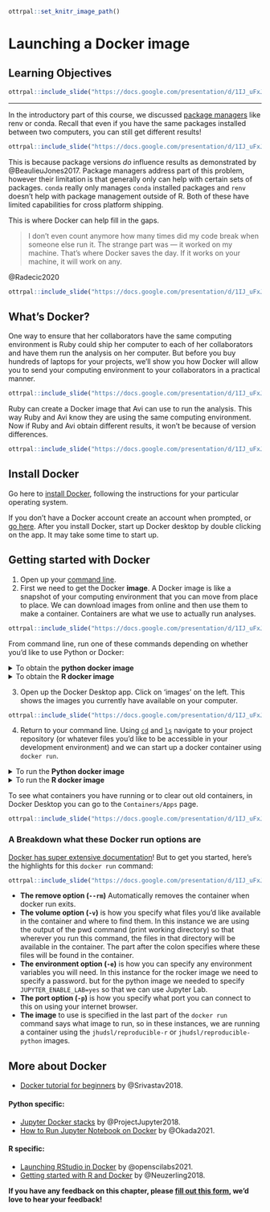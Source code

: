 
```r
ottrpal::set_knitr_image_path()
```

# Launching a Docker image

## Learning Objectives

```r
ottrpal::include_slide("https://docs.google.com/presentation/d/1IJ_uFxJud7OdIAr6p8ZOzvYs-SGDqa7g4cUHtUld03I/edit#slide=id.gfa97af8537_0_81")
```

***

In the introductory part of this course, we discussed [package managers](https://jhudatascience.org/Reproducibility_in_Cancer_Informatics/managing-package-versions.html) like renv or conda. Recall that even if you have the same packages installed between two computers, you can still get different results!

```r
ottrpal::include_slide("https://docs.google.com/presentation/d/1IJ_uFxJud7OdIAr6p8ZOzvYs-SGDqa7g4cUHtUld03I/edit#slide=id.gfd7f4e514e_0_256")
```

This is because package versions _do_ influence results as demonstrated by @BeaulieuJones2017.
Package managers address part of this problem, however their limitation is that generally only can help with certain sets of packages. `conda` really only manages `conda` installed packages and `renv` doesn't help with package management outside of R. Both of these have limited capabilities for cross platform shipping.

This is where Docker can help fill in the gaps.

> I don’t even count anymore how many times did my code break when someone else run it. The strange part was — it worked on my machine. That’s where Docker saves the day. If it works on your machine, it will work on any.

@Radecic2020

```r
ottrpal::include_slide("https://docs.google.com/presentation/d/1IJ_uFxJud7OdIAr6p8ZOzvYs-SGDqa7g4cUHtUld03I/edit#slide=id.gfd7f4e514e_0_0")
```

## What's Docker?

One way to ensure that her collaborators have the same computing environment is Ruby could ship her computer to each of her collaborators and have them run the analysis on her computer. But before you buy hundreds of laptops for your projects, we'll show you how Docker will allow you to send your computing environment to your collaborators in a practical manner.

```r
ottrpal::include_slide("https://docs.google.com/presentation/d/1IJ_uFxJud7OdIAr6p8ZOzvYs-SGDqa7g4cUHtUld03I/edit#slide=id.gfd7f4e514e_0_5")
```

Ruby can create a Docker image that Avi can use to run the analysis. This way Ruby and Avi know they are using the same computing environment. Now if Ruby and Avi obtain different results, it won't be because of version differences.

```r
ottrpal::include_slide("https://docs.google.com/presentation/d/1IJ_uFxJud7OdIAr6p8ZOzvYs-SGDqa7g4cUHtUld03I/edit#slide=id.gfd7f4e514e_0_55")
```

## Install Docker

Go here to [install Docker](https://www.docker.com/get-started), following the instructions for your particular operating system.

If you don't have a Docker account create an account when prompted, or [go here](https://hub.docker.com/).
After you install Docker, start up Docker desktop by double clicking on the app. It may take some time to start up.

## Getting started with Docker

1. Open up your [command line](https://towardsdatascience.com/a-quick-guide-to-using-command-line-terminal-96815b97b955).
2. First we need to get the Docker **image**. A Docker image is like a snapshot of your computing environment that you can move from place to place. We can download images from online and then use them to make a container. Containers are what we use to actually run analyses.

```r
ottrpal::include_slide("https://docs.google.com/presentation/d/1IJ_uFxJud7OdIAr6p8ZOzvYs-SGDqa7g4cUHtUld03I/edit#slide=id.gfbb8cb91d5_0_116")
```

From command line, run one of these commands depending on whether you'd like to use Python or Docker:

<details> <summary> To obtain the **python docker image** </summary>
```
docker pull jhudsl/reproducible-python
```
</details>

<details> <summary> To obtain the **R docker image** </summary>
```
docker pull jhudsl/reproducible-r
```
</details>


3. Open up the Docker Desktop app. Click on 'images' on the left. This shows the images you currently have available on your computer.


```r
ottrpal::include_slide("https://docs.google.com/presentation/d/1IJ_uFxJud7OdIAr6p8ZOzvYs-SGDqa7g4cUHtUld03I/edit#slide=id.gfbb8cb91d5_0_237")
```

4. Return to your command line. Using [`cd`](https://www.geeksforgeeks.org/cd-command-in-linux-with-examples/) and [`ls`](https://linuxize.com/post/how-to-list-files-in-linux-using-the-ls-command/) navigate to your project repository (or whatever files you'd like to be accessible in your development environment) and we can start up a docker container using `docker run`.


<details> <summary> To run the **Python docker image** </summary>
```
docker run --rm -v $PWD:/home/jovyan/work -e JUPYTER_ENABLE_LAB=yes -p 8787:8787 jhudsl/reproducible-python
```
Now in your internet browser, go to the address printed out. It should take you to Jupyter Lab.
Now you are ready to develop inside a Docker container!

</details>

<details> <summary> To run the **R docker image** </summary>
But you can change the `password` to whatever you'd like.
```
docker run --rm -v $PWD:/home/rstudio -e PASSWORD=password -p 8787:8787 jhudsl/reproducible-r
```
Now in your internet browser, go to `localhost:8787`. You should see an RStudio login page.

Login to RStudio. Your username will be `rstudio` and your password, will be whatever you set your password to be.

Now you are ready to develop inside a Docker container!

</details>

To see what containers you have running or to clear out old containers, in Docker Desktop you can go to the `Containers/Apps` page.

```r
ottrpal::include_slide("https://docs.google.com/presentation/d/1IJ_uFxJud7OdIAr6p8ZOzvYs-SGDqa7g4cUHtUld03I/edit#slide=id.gfc8849fa4d_0_10")
```

### A Breakdown what these Docker run options are

[Docker has super extensive documentation](https://docs.docker.com/)! But to get you started, here's the highlights for this `docker run` command:

```r
ottrpal::include_slide("https://docs.google.com/presentation/d/1IJ_uFxJud7OdIAr6p8ZOzvYs-SGDqa7g4cUHtUld03I/edit#slide=id.gfbc11e6ab0_0_18")
```

- **The remove option (`--rm`)**	Automatically removes the container when docker run exits.
- **The volume option (`-v`)** is how you specify what files you’d like available in the container and where to find them. In this instance we are using the output of the pwd command (print working directory) so that wherever you run this command, the files in that directory will be available in the container. The part after the colon specifies where these files will be found in the container.
- **The environment option (`-e`)** is how you can specify any environment variables you will need. In this instance for the rocker image we need to specify a password. but for the python image we needed to specify `JUPYTER_ENABLE_LAB=yes` so that we can use Jupyter Lab.  
- **The port option (`-p`)** is how you specify what port you can connect to this on using your internet browser.
- **The image** to use is specified in the last part of the `docker run` command says what image to run, so in these instances, we are running a container using the `jhudsl/reproducible-r` or `jhudsl/reproducible-python` images.

## More about Docker

- [Docker tutorial for beginners](https://docker-curriculum.com/) by @Srivastav2018.

#### Python specific:

- [Jupyter Docker stacks](https://jupyter-docker-stacks.readthedocs.io/en/latest/index.html) by @ProjectJupyter2018.
- [How to Run Jupyter Notebook on Docker](https://towardsdatascience.com/how-to-run-jupyter-notebook-on-docker-7c9748ed209f) by @Okada2021.

#### R specific:

- [Launching RStudio in Docker](https://jsta.github.io/r-docker-tutorial/02-Launching-Docker.html) by @openscilabs2021.
- [Getting started with R and Docker](https://mdneuzerling.com/post/user-getting-started-with-r-and-docker/) by @Neuzerling2018.

**If you have any feedback on this chapter, please [fill out this form](https://forms.gle/j3cJZX5CmNtQp6QKA), we'd love to hear your feedback!**
